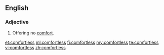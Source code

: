 ==English==

===Adjective===
{{en-adj}}
# Offering no [[comfort]].

[[et:comfortless]]
[[ml:comfortless]]
[[fi:comfortless]]
[[my:comfortless]]
[[te:comfortless]]
[[vi:comfortless]]
[[zh:comfortless]]